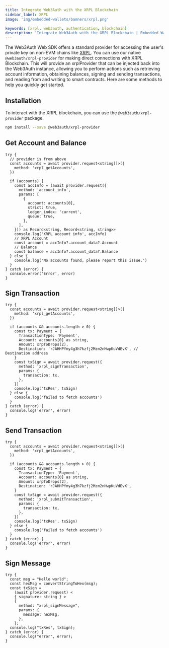 ```yaml
---
title: Integrate Web3Auth with the XRPL Blockchain
sidebar_label: XRPL
image: 'img/embedded-wallets/banners/xrpl.png'

keywords: [xrpl, web3auth, authentication, blockchain]
description: 'Integrate Web3Auth with the XRPL Blockchain | Embedded Wallets'
---
```



The Web3Auth Web SDK offers a standard provider for accessing the user's private key on non-EVM chains like [XRPL](https://xrpl.org/). You can use our native `@web3auth/xrpl-provider` for making direct connections with XRPL Blockchain. This will provide an xrplProvider that can be injected back into the Web3Auth instance, allowing you to perform actions such as retrieving account information, obtaining balances, signing and sending transactions, and reading from and writing to smart contracts. Here are some methods to help you quickly get started.

## Installation

To interact with the XRPL blockchain, you can use the `@web3auth/xrpl-provider` package.

```bash npm2yarn
npm install --save @web3auth/xrpl-provider
```

<XRPLProviderSetup />

## Get Account and Balance

```tsx
try {
  // provider is from above
  const accounts = await provider.request<string[]>({
    method: 'xrpl_getAccounts',
  })

  if (accounts) {
    const accInfo = (await provider.request({
      method: 'account_info',
      params: [
        {
          account: accounts[0],
          strict: true,
          ledger_index: 'current',
          queue: true,
        },
      ],
    })) as Record<string, Record<string, string>>
    console.log('XRPL account info', accInfo)
    // XRPL Account
    const account = accInfo?.account_data?.Account
    // Balance
    const balance = accInfo?.account_data?.Balance
  } else {
    console.log('No accounts found, please report this issue.')
  }
} catch (error) {
  console.error('Error', error)
}
```

## Sign Transaction

```tsx
try {
  const accounts = await provider.request<string[]>({
    method: 'xrpl_getAccounts',
  })

  if (accounts && accounts.length > 0) {
    const tx: Payment = {
      TransactionType: 'Payment',
      Account: accounts[0] as string,
      Amount: xrpToDrops(2),
      Destination: 'rJAHHPYmy4g3h7kzfj2Mzm2nHwpKuVdEvX', // Destination address
    }
    const txSign = await provider.request({
      method: 'xrpl_signTransaction',
      params: {
        transaction: tx,
      },
    })
    console.log('txRes', txSign)
  } else {
    console.log('failed to fetch accounts')
  }
} catch (error) {
  console.log('error', error)
}
```

## Send Transaction

```tsx
try {
  const accounts = await provider.request<string[]>({
    method: 'xrpl_getAccounts',
  })

  if (accounts && accounts.length > 0) {
    const tx: Payment = {
      TransactionType: 'Payment',
      Account: accounts[0] as string,
      Amount: xrpToDrops(2),
      Destination: 'rJAHHPYmy4g3h7kzfj2Mzm2nHwpKuVdEvX',
    }
    const txSign = await provider.request({
      method: 'xrpl_submitTransaction',
      params: {
        transaction: tx,
      },
    })
    console.log('txRes', txSign)
  } else {
    console.log('failed to fetch accounts')
  }
} catch (error) {
  console.log('error', error)
}
```

## Sign Message

```tsx
try {
  const msg = "Hello world";
  const hexMsg = convertStringToHex(msg);
  const txSign =
    (await provider.request) <
    { signature: string } >
    {
      method: "xrpl_signMessage",
      params: {
        message: hexMsg,
      },
    };
  console.log("txRes", txSign);
} catch (error) {
  console.log("error", error);
}
```

